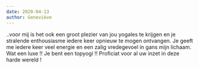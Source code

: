 ```yaml
---
date: 2020-04-13
author: Geneviève
---
```

..voor mij is het ook een groot plezier van jou yogales te krijgen en je stralende enthousiasme iedere keer opnieuw te mogen ontvangen. 
Je geeft me iedere keer veel energie en een zalig vredegevoel in gans mijn lichaam. 
Wat een luxe !! Je bent een topyogi !! Proficiat voor al uw inzet in deze harde wereld ! 